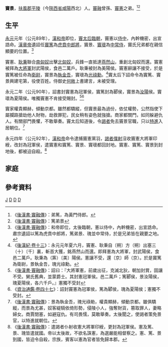 '''竇景'''{{BD|？年||92年||catIdx=D}}，[[扶風郡|扶風郡]][[平陵|平陵]]（今[[陝西省|陝西省]][[咸陽|咸陽]]西北）人。[[竇融|竇融]]曾孫、[[竇憲|竇憲]]之弟。<ref>《[[:s:後漢書/卷23|後漢書·竇融傳]]》：弟篤，為黃門侍郎。</ref><ref>《[[:s:後漢書/卷23|後漢書·竇融傳]]》：篤弟景</ref>

==生平==
[[永元_(東漢)|永元]]元年（公元89年），[[漢和帝|漢和帝]]即位，[[竇皇后|竇太后]][[臨朝|臨朝]]，竇憲以[[侍中|侍中]]，內幹機密，出宣誥命。[[漢章帝|漢章帝]]遺詔任[[竇篤|竇篤]]為[[虎賁中郎將|虎賁中郎將]]，竇景、[[竇瓌|竇瓌]]為[[中常侍|中常侍]]，竇氏兄弟都在親信顯要的位置。<ref>《[[:s:後漢書/卷23|後漢書·竇融傳]]》：和帝即位，太後臨朝，憲以侍中，內幹機密，出宣誥命。肅宗遺詔以篤為虎賁中郎將，篤弟景、瑰並中常侍，於是兄弟皆在親要之地。</ref>

竇憲、[[耿秉|耿秉]]聯合[[南匈奴|南匈奴]]出擊[[北匈奴|北匈奴]]，兵鋒一直抵達[[燕然山|燕然山]]，重創北匈奴而還。竇憲被拜為[[大將軍|大將軍]]封武陽侯，食邑二萬戶。耿秉被封為美陽侯。竇憲辭讓不接受，於是竇篤被任命為[[衛尉|衛尉]]，竇景為[[執金吾|執金吾]]，竇瓌為[[光祿勳|光祿勳]]。<ref>《[[:s:後漢紀/卷13|後漢紀·卷十三]]》：永元元年夏六月，竇憲、耿秉自〔朔〕方（朔）出塞三（十）〔千〕裏，斬首大獲，銘燕然山而還。即拜憲為大將軍，封武陽侯，食邑二萬戶。耿秉為（筭）〔美〕陽侯。憲讓不受，還〔京〕師（京）。於是竇篤為衛尉，景執金吾，瑰光祿勳。</ref>竇太后下詔命令為竇篤、竇景興建宅第，役使百姓。侍御史[[何敞|何敞]]上書建言，未被受理。

永元二年（公元90年），詔書封竇憲為冠軍侯，竇篤封為郾侯，竇景為[[汝陽|汝陽]]侯。竇瓌為夏陽侯。唯獨竇憲不肯接受賜封。<ref>《[[:s:後漢書/卷23|後漢書·竇融傳]]》：詔曰：『大將軍憲，前歲出征，克滅北狄，朝加封賞，固讓不受。舅氏舊典，並蒙爵士。其封憲冠軍侯。邑二萬戶；篤郾侯，景汝陽侯，瑰夏陽侯，各六千戶。』憲獨不受封</ref><ref>《[[:s:資治通鑑/卷047|資治通鑑·卷四十七]]》：詔封竇憲為冠軍侯，篤為郾侯，瑰為夏陽侯；憲獨不受封。</ref>

竇家權貴顯赫，傾動京都。雖然都驕縱，但竇景最為過份，依仗權勢，公然指使下屬攔路搶劫他人財物，劫救罪犯，民女稍有姿色就強搶。商家都關門，如同躲避仇人。有關部門畏懼，不敢舉奏。竇太后知道後，令[[謁者|謁者]]免去竇景官職，只以[[特進|特進]]入居朝位。<ref>《[[:s:後漢書/卷23|後漢書·竇融傳]]》：景為執金吾，瑰光祿勛，權貴顯赫，傾動京都。雖俱驕縱，而景為尤甚，奴客緹騎依倚形勢，侵陵小人，強奪財貨，篡取罪人，妻略婦女。商賈閉塞，如避寇仇。有司畏懦，莫敢舉奏。太後聞之，使謁者策免景官，以特進就朝位。</ref>

永元四年（公元92年），[[漢和帝|漢和帝]]命令逮捕竇憲黨羽，[[謁者|謁者]][[僕射|僕射]]沒收竇憲大將軍印綬，改封為冠軍侯，遣竇憲和竇篤、竇景、竇瓌都回封地。竇憲、竇篤、竇景到封地後，都被迫自殺。<ref>《[[:s:後漢書/卷23|後漢書·竇融傳]]》：遣謁者仆射收憲大將軍印綬，更封為冠軍侯。憲及篤、景、瑰皆遣就國。帝以太後故，不欲名誅憲，為選嚴能相督察之。憲、篤、景到國，皆迫令自殺，宗族，賓客以憲為官者皆免歸本郡。</ref>

==家庭==
{{main|扶風竇氏世系圖}}
==參考資料==
{{Reflist}}
[[Category:竇姓|J]]
[[Category:咸陽人|D]]
[[Category:東漢外戚|D]]
[[Category:漢朝被賜死人物|D]]